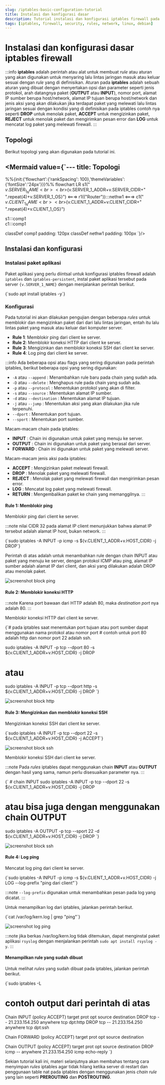 ```yaml
---
slug: /iptables-basic-configuration-tutorial
title: Instalasi dan konfigurasi dasar
description: Tutorial instalasi dan konfigurasi iptables firewall pada Linux Debian
tags: [iptables, firewall, security, rules, network, linux, debian]
---
```



# Instalasi dan konfigurasi dasar iptables firewall

:::info
**iptables** adalah perintah atau alat untuk membuat _rule_ atau aturan yang akan digunakan untuk menyaring lalu lintas jaringan masuk atau keluar sesuai dengan _rule_ yang di definisikan. Aturan pada **iptables** adalah sebuah aturan yang dibuat dengan menyertakan opsi dan parameter seperti jenis protokol, arah datangnya paket (**OUTPUT** atau **INPUT**), nomor port, alamat IP sumber berupa host/network, alamat IP tujuan berupa host/network dan jenis aksi yang akan dilakukan jika terdapat paket yang melewati lalu lintas jaringan sesuai dengan kondisi yang di definisikan pada iptables contoh nya seperti **DROP** untuk menolak paket, **ACCEPT** untuk mengizinkan paket, **REJECT** untuk menolak paket dan mengirimkan pesan error dan **LOG** untuk mencatat log paket yang melewati firewall.
:::

## Topologi

Berikut topologi yang akan digunakan pada tutorial ini.

<Mermaid value={`---
title: Topologi
---
%%{init:{'flowchart':{'rankSpacing': 100},'themeVariables': {'fontSize':'24px'}}}%%
flowchart LR 
  s1("<br>${v.SERVER_1_NAME}<br><br>${v.SERVER_1_ADDR+v.SERVER_CIDR+"<br>".repeat(4)+v.SERVER_1_OS}") <===>
  r1(("Router")):::nethw1 <===>
  c1("<br>${v.CLIENT_1_NAME}<br><br>${v.CLIENT_1_ADDR+v.CLIENT_CIDR+"<br>".repeat(4)+v.CLIENT_1_OS}")

  s1:::comp1    
  c1:::comp1

  classDef comp1 padding: 120px
  classDef nethw1 padding: 100px
`}/>

## Instalasi dan konfigurasi

### Instalasi paket aplikasi

Paket aplikasi yang perlu diintsal untuk konfigurasi iptables firewall adalah `iptables` dan `iptables-persistent`, instal paket aplikasi tersebut pada server <code>{v.SERVER_1_NAME}</code> dengan menjalankan perintah berikut.

<CodeBlock language="bash" title="CLI">
{`sudo apt install iptables -y`}
</CodeBlock>

### Konfigurasi

Pada tutorial ini akan dilakukan pengujian dengan beberapa _rules_ untuk memblokir dan mengizinkan paket dari dari lalu lintas jaringan, entah itu lalu lintas paket yang masuk atau keluar dari komputer server.

- **Rule 1**: Memblokir ping dari client ke server.
- **Rule 2**: Memblokir koneksi HTTP dari client ke server.
- **Rule 3**: Mengizinkan dan memblokir koneksi SSH dari client ke server.
- **Rule 4**: Log ping dari client ke server.

:::info
Ada beberapa opsi atau flags yang sering digunakan pada perintah iptables, berikut beberapa opsi yang sering digunakan:
- `-A` atau `--append` : Menambahkan rule baru pada chain yang sudah ada.
- `-D` atau `--delete` : Menghapus rule pada chain yang sudah ada.
- `-p` atau `--protocol` : Menentukan protokol yang akan di filter.
- `-s` atau `--source` : Menentukan alamat IP sumber.
- `-d` atau `--destination` : Menentukan alamat IP tujuan.
- `-j` atau `--jump` : Menentukan aksi yang akan dilakukan jika rule terpenuhi.
- `--dport` : Menentukan port tujuan.
- `--sport` : Menentukan port sumber.

Macam-macam chain pada iptables:
- **INPUT** : Chain ini digunakan untuk paket yang menuju ke server.
- **OUTPUT** : Chain ini digunakan untuk paket yang berasal dari server.
- **FORWARD** : Chain ini digunakan untuk paket yang melewati server.

Macam-macam jenis aksi pada iptables:
- **ACCEPT** : Mengizinkan paket melewati firewall.
- **DROP** : Menolak paket yang melewati firewall.
- **REJECT** : Menolak paket yang melewati firewall dan mengirimkan pesan error.
- **LOG** : Mencatat log paket yang melewati firewall.
- **RETURN** : Mengembalikan paket ke chain yang memanggilnya.
:::

#### Rule 1: Memblokir ping

Memblokir ping dari client ke server.

:::note
nilai CIDR 32 pada alamat IP client menunjukkan bahwa alamat IP tersebut adalah alamat IP host, bukan network.
:::

<CodeBlock language="bash" title="CLI">
{`sudo iptables -A INPUT -p icmp -s ${v.CLIENT_1_ADDR+v.HOST_CIDR} -j DROP`}
</CodeBlock>

Perintah di atas adalah untuk menambahkan rule dengan chain INPUT atau paket yang menuju ke server, dengan protokol ICMP atau ping, alamat IP sumber adalah alamat IP dari client, dan aksi yang dilakukan adalah DROP atau menolak paket.

![screenshot block ping](./img/ss-block-ping.png)

#### Rule 2: Memblokir koneksi HTTP

:::note
Karena port bawaan dari HTTP adalah 80, maka _destination port_ nya adalah 80.
:::

Memblokir koneksi HTTP dari client ke server.

<CodeBlock language="bash" title="CLI">
{`# pada iptables saat menentukan port tujuan atau port sumber dapat menggunakan nama protokol atau nomor port
# contoh untuk port 80 adalah http dan nomor port 22 adalah ssh.

sudo iptables -A INPUT -p tcp --dport 80 -s ${v.CLIENT_1_ADDR+v.HOST_CIDR} -j DROP
# atau
sudo iptables -A INPUT -p tcp --dport http -s ${v.CLIENT_1_ADDR+v.HOST_CIDR} -j DROP
`}
</CodeBlock>

![screenshot block http](./img/ss-block-http.png)

#### Rule 3: Mengizinkan dan memblokir koneksi SSH

Mengizinkan koneksi SSH dari client ke server.

<CodeBlock language="bash" title="CLI">
{`sudo iptables -A INPUT -p tcp --dport 22 -s ${v.CLIENT_1_ADDR+v.HOST_CIDR} -j ACCEPT`}
</CodeBlock>

![screenshot block ssh](./img/ss-block-ssh-accept.png)

Memblokir koneksi SSH dari client ke server.

:::note
Pada _rules_ iptables dapat menggunakan chain **INPUT** atau **OUTPUT** dengan hasil yang sama, namun perlu disesuaikan parameter nya.
:::

<CodeBlock language="bash" title="CLI">
{` # chain INPUT
sudo iptables -A INPUT -p tcp --dport 22 -s ${v.CLIENT_1_ADDR+v.HOST_CIDR} -j DROP

# atau bisa juga dengan menggunakan chain OUTPUT
sudo iptables -A OUTPUT -p tcp --sport 22 -d ${v.CLIENT_1_ADDR+v.HOST_CIDR} -j DROP
`}
</CodeBlock>

![screenshot block ssh](./img/ss-block-ssh-drop.png)

#### Rule 4: Log ping

Mencatat log ping dari client ke server.

<CodeBlock language="bash" title="CLI">
{`sudo iptables -A INPUT -p icmp -s ${v.CLIENT_1_ADDR+v.HOST_CIDR} -j LOG --log-prefix "ping dari client"`}
</CodeBlock>

:::note
`--log-prefix` digunakan untuk menambahkan pesan pada log yang dicatat.
:::

Untuk menampilkan log dari iptables, jalankan perintah berikut.

<CodeBlock language="bash" title="CLI">
{`cat /var/log/kern.log | grep "ping"`}
</CodeBlock>

![screenshot log ping](./img/ss-log-ping.png)

:::note
jika berkas /var/log/kern.log tidak ditemukan, dapat menginstal paket aplikasi `rsyslog` dengan menjalankan perintah `sudo apt install rsyslog -y`.
:::

#### Menampilkan rule yang sudah dibuat

Untuk melihat _rules_ yang sudah dibuat pada iptables, jalankan perintah berikut.

<CodeBlock language="bash" title="CLI">
{`sudo iptables -L

# contoh output dari perintah di atas
Chain INPUT (policy ACCEPT)
target     prot opt source               destination
DROP       tcp  --  21.233.154.250       anywhere             tcp dpt:http
DROP       tcp  --  21.233.154.250       anywhere             tcp dpt:ssh

Chain FORWARD (policy ACCEPT)
target     prot opt source               destination

Chain OUTPUT (policy ACCEPT)
target     prot opt source               destination
DROP       icmp --  anywhere             21.233.154.250       icmp echo-reply
`}
</CodeBlock>

Sekian tutorial kali ini, materi selanjutnya akan membahas tentang cara menyimpan _rules_ iptables agar tidak hilang ketika server di restart dan penggunaan table nat pada iptables dengan menggunakan jenis _chain rule_ yang lain seperti **PREROUTING** dan **POSTROUTING**.
